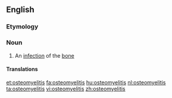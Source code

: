 ==English==
{{wikipedia}}
===Etymology===
{{prefix|osteo|myelitis}}

===Noun===
{{en-noun|-|osteomyelitides}}

# {{pathology}} An [[infection]] of the [[bone]]

====Translations====
{{trans-top|pathology: an infection of the bone}}
{{trans-mid}}
{{trans-bottom}}

[[et:osteomyelitis]]
[[fa:osteomyelitis]]
[[hu:osteomyelitis]]
[[nl:osteomyelitis]]
[[ta:osteomyelitis]]
[[vi:osteomyelitis]]
[[zh:osteomyelitis]]